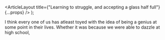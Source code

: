 
  <ArticleLayout
    title={"Learning to struggle, and accepting a glass half full"}
    {...props}
  />
);

I think every one of us has atleast toyed with the idea of being a genius at some point in their lives. Whether it was because we were able to dazzle at high school,

